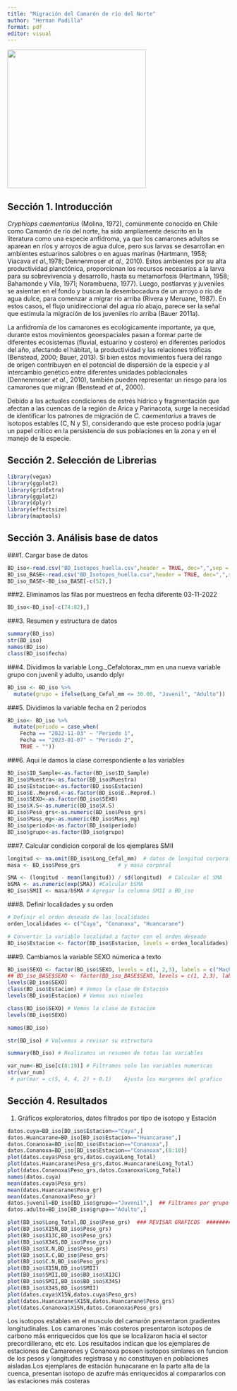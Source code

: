 ---
title: "Migración del Camarón de río del Norte"
author: "Hernan Padilla"
format: pdf
editor: visual
---

![](logo_ifop.png){fig-align="center" width="314"}

## Sección 1. Introducción

::: justify
*Cryphiops caementarius* (Molina, 1972), comúnmente conocido en Chile como Camarón de río del norte, ha sido ampliamente descrito en la literatura como una especie anfídroma, ya que los camarones adultos se aparean en ríos y arroyos de agua dulce, pero sus larvas se desarrollan en ambientes estuarinos salobres o en aguas marinas (Hartmann, 1958; Viacava *et al.,*1978; Dennenmoser *et al.,* 2010). Estos ambientes por su alta productividad planctónica, proporcionan los recursos necesarios a la larva para su sobrevivencia y desarrollo, hasta su metamorfosis (Hartmann, 1958; Bahamonde y Vila, 1971; Norambuena, 1977). Luego, postlarvas y juveniles se asientan en el fondo y buscan la desembocadura de un arroyo o río de agua dulce, para comenzar a migrar río arriba (Rivera y Meruane, 1987). En estos casos, el flujo unidireccional del agua río abajo, parece ser la señal que estimula la migración de los juveniles río arriba (Bauer 2011a).

La anfidromía de los camarones es ecológicamente importante, ya que, durante estos movimientos geoespaciales pasan a formar parte de diferentes ecosistemas (fluvial, estuarino y costero) en diferentes periodos del año, afectando el hábitat, la productividad y las relaciones tróficas (Benstead, 2000; Bauer, 2013). Si bien estos movimientos fuera del rango de origen contribuyen en el potencial de dispersión de la especie y al intercambio genético entre diferentes unidades poblacionales (Dennenmoser *et al.,* 2010), también pueden representar un riesgo para los camarones que migran (Benstead *et al.,* 2000).

Debido a las actuales condiciones de estrés hídrico y fragmentación que afectan a las cuencas de la región de Arica y Parinacota, surge la necesidad de identificar los patrones de migración de *C. caementarius* a traves de isotopos estables (C, N y S), considerando que este proceso podría jugar un papel crítico en la persistencia de sus poblaciones en la zona y en el manejo de la especie.
:::

## Sección 2. Selección de Librerias

```{r}


library(vegan)
library(ggplot2)
library(gridExtra)
library(ggplot2)
library(dplyr)
library(effectsize)
library(maptools)
```

## Sección 3. Análisis base de datos

###1. Cargar base de datos

```{r}
BD_iso<-read.csv("BD_Isotopos_huella.csv",header = TRUE, dec=",",sep = ";")
BD_iso_BASE<-read.csv("BD_Isotopos_huella.csv",header = TRUE, dec=",",sep = ";")
BD_iso_BASE<-BD_iso_BASE[-c(52),]
```

###2. Eliminamos las filas por muestreos en fecha diferente 03-11-2022

```{r}
BD_iso<-BD_iso[-c(74:82),]
```

###3. Resumen y estructura de datos

```{r}
summary(BD_iso)
str(BD_iso)
names(BD_iso)
class(BD_iso$fecha)
```

###4. Dividimos la variable Long.\_Cefalotorax_mm en una nueva variable grupo con juvenil y adulto, usando dplyr

```{r}
BD_iso <- BD_iso %>%
  mutate(grupo = ifelse(Long_Cefal_mm <= 30.00, "Juvenil", "Adulto"))
```

###5. Dividimos la variable fecha en 2 periodos

```{r}
BD_iso<- BD_iso %>%
  mutate(periodo = case_when(
    Fecha == "2022-11-03" ~ "Periodo 1",
    Fecha == "2023-01-07" ~ "Periodo 2",
    TRUE ~ ""))

```

###6. Aqui le damos la clase correspondiente a las variables

```{r}

BD_iso$ID_Sample<-as.factor(BD_iso$ID_Sample)
BD_iso$Muestra<-as.factor(BD_iso$Muestra)
BD_iso$Estacion<-as.factor(BD_iso$Estacion)
BD_iso$E..Reprod.<-as.factor(BD_iso$E..Reprod.)
BD_iso$SEXO<-as.factor(BD_iso$SEXO)
BD_iso$X.S<-as.numeric(BD_iso$X.S)
BD_iso$Peso_grs<-as.numeric(BD_iso$Peso_grs)
BD_iso$Mass_mg<-as.numeric(BD_iso$Mass_mg)
BD_iso$periodo<-as.factor(BD_iso$periodo) 
BD_iso$grupo<-as.factor(BD_iso$grupo)

```

###7. Calcular condicion corporal de los ejemplares SMII

```{r}
longitud <- na.omit(BD_iso$Long_Cefal_mm)  # datos de longitud corporal
masa <- BD_iso$Peso_grs            # y masa corporal

SMA <- (longitud - mean(longitud)) / sd(longitud)  # Calcular el SMA
bSMA <- as.numeric(exp(SMA)) #Calcular bSMA
BD_iso$SMII <- masa/bSMA # Agregar la columna SMII a BD_iso
```

###8. Definir localidades y su orden

```{r}
# Definir el orden deseado de las localidades
orden_localidades <- c("Cuya", "Conanoxa", "Huancarane")

# Convertir la variable localidad a factor con el orden deseado
BD_iso$Estacion <- factor(BD_iso$Estacion, levels = orden_localidades)

```

###9. Cambiamos la variable SEXO númerica a texto

```{r}
BD_iso$SEXO <- factor(BD_iso$SEXO, levels = c(1, 2,3), labels = c("Macho", "Hembra", "Indeter"))
## BD_iso_BASE$SEXO <- factor(BD_iso_BASE$SEXO, levels = c(1, 2,3), labels = c("Macho", "Hembra", "Indeter"))
levels(BD_iso$SEXO)
class(BD_iso$Estacion) # Vemos la clase de Estación
levels(BD_iso$Estacion) # Vemos sus niveles

class(BD_iso$SEXO) # Vemos la clase de Estación
levels(BD_iso$SEXO)

names(BD_iso)

str(BD_iso) # Volvemos a revisar su estructura

summary(BD_iso) # Realizamos un resumen de totas las variables

var_num<-BD_iso[c(8:19)] # Filtramos solo las variables numericas
str(var_num)
 # par(mar = c(5, 4, 4, 2) + 0.1)    Ajusta los margenes del grafico

```

## Sección 4. Resultados

1.  Gráficos exploratorios, datos filtrados por tipo de isotopo y Estación

```{r}
datos.cuya=BD_iso[BD_iso$Estacion=="Cuya",]
datos.Huancarane=BD_iso[BD_iso$Estacion=="Huancarane",]
datos.Conanoxa=BD_iso[BD_iso$Estacion=="Conanoxa",]
datos.Conanoxa=BD_iso[BD_iso$Estacion=="Conanoxa",(8:18)]
plot(datos.cuya$Peso_grs,datos.cuya$Long_Total)
plot(datos.Huancarane$Peso_grs,datos.Huancarane$Long_Total)
plot(datos.Conanoxa$Peso_grs,datos.Conanoxa$Long_Total)
names(datos.cuya)
mean(datos.cuya$Peso_grs)
mean(datos.Huancarane$Peso_gr)
mean(datos.Conanoxa$Peso_gr)
datos.juvenil=BD_iso[BD_iso$grupo=="Juvenil",]  ## Filtramos por grupo
datos.adulto=BD_iso[BD_iso$grupo=="Adulto",]

plot(BD_iso$Long_Total,BD_iso$Peso_grs)  ### REVISAR GRAFICOS  #########
plot(BD_iso$X15N,BD_iso$Peso_grs)
plot(BD_iso$X13C,BD_iso$Peso_grs)
plot(BD_iso$X34S,BD_iso$Peso_grs)
plot(BD_iso$X.N,BD_iso$Peso_grs)
plot(BD_iso$X.C,BD_iso$Peso_grs)
plot(BD_iso$C.N,BD_iso$Peso_grs)
plot(BD_iso$X15N,BD_iso$SMII)
plot(BD_iso$SMII,BD_iso$BD_iso$X13C)
plot(BD_iso$SMII,BD_iso$BD_iso$X34S)
plot(BD_iso$X34S,BD_iso$SMII)
plot(datos.cuya$X15N,datos.cuya$Peso_grs)
plot(datos.Huancarane$X15N,datos.Huancarane$Peso_grs)
plot(datos.Conanoxa$X15N,datos.Conanoxa$Peso_grs)

```

Los isotopos estables en el musculo del camarón presentaron gradientes longitudinales. Los camarones ´más costeros presentaron isotopos de carbono más enriquecidos que los que se localizaron hacia el sector precordillerano, etc etc. Los resultados indican que los ejemplares de estaciones de Camarones y Conanoxa poseen isotopos simlares en funcion de los pesos y longitudes registrasa y no constituyen en poblaciones aisladas.Los ejemplares de estación hunacarane en la parte alta de la cuenca, presentan  isotopo de azufre más enriquecidos al compararlos con las estaciones más costeras


